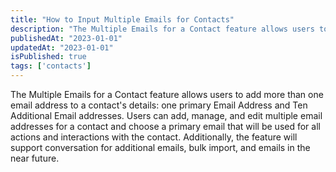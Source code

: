 ---
title: "How to Input Multiple Emails for Contacts"
description: "The Multiple Emails for a Contact feature allows users to add more than one email address to a contact's details"
publishedAt: "2023-01-01"
updatedAt: "2023-01-01"
isPublished: true
tags: ['contacts']
---

The Multiple Emails for a Contact feature allows users to add more than one email address to a contact's details: one primary Email Address and Ten Additional Email addresses. Users can add, manage, and edit multiple email addresses for a contact and choose a primary email that will be used for all actions and interactions with the contact. Additionally, the feature will support conversation for additional emails, bulk import, and emails in the near future.

